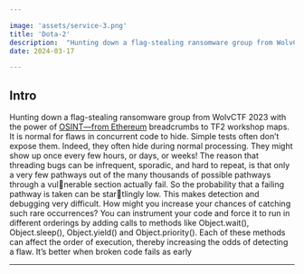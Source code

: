 ```yaml
---

image: 'assets/service-3.png'
title: 'Dota-2'
description:  "Hunting down a flag-stealing ransomware group from WolvCTF 2023 with the power of OSINT—from Ethereum breadcrumbs to TF2 workshop maps."
date: 2024-03-17

---
```


## Intro

Hunting down a flag-stealing ransomware group from WolvCTF 2023 with the power of 
[OSINT—from Ethereum](https://ctftime.org/team/175828) breadcrumbs to TF2 workshop maps.<br/>
It is normal for flaws in concurrent code to hide. Simple tests often don’t expose them.
Indeed, they often hide during normal processing. They might show up once every few
hours, or days, or weeks! 
The reason that threading bugs can be infrequent, sporadic, and hard to repeat, is that
only a very few pathways out of the many thousands of possible pathways through a vulnerable section actually fail. So the probability that a failing pathway is taken can be startlingly low. This makes detection and debugging very difficult.
How might you increase your chances of catching such rare occurrences? You can
instrument your code and force it to run in different orderings by adding calls to methods
like Object.wait(), Object.sleep(), Object.yield() and Object.priority().
Each of these methods can affect the order of execution, thereby increasing the odds
of detecting a flaw. It’s better when broken code fails as early

---

